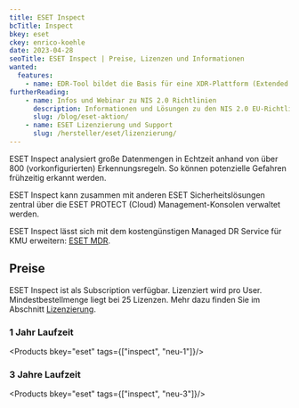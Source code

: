 ```yaml
---
title: ESET Inspect
bcTitle: Inspect
bkey: eset
ckey: enrico-koehle
date: 2023-04-28
seoTitle: ESET Inspect | Preise, Lizenzen und Informationen
wanted:
  features:
    - name: EDR-Tool bildet die Basis für eine XDR-Plattform (Extended Detection and Response)
furtherReading:
    - name: Infos und Webinar zu NIS 2.0 Richtlinien
      description: Informationen und Lösungen zu den NIS 2.0 EU-Richtlinien und Anmeldung zum Webinar mit ESET und Software-Express
      slug: /blog/eset-aktion/
    - name: ESET Lizenzierung und Support
      slug: /hersteller/eset/lizenzierung/
---
```




<Intro>

ESET Inspect analysiert große Datenmengen in Echtzeit anhand von über 800 (vorkonfigurierten) Erkennungsregeln. So können potenzielle Gefahren frühzeitig erkannt werden.

ESET Inspect kann zusammen mit anderen ESET Sicherheitslösungen zentral über die ESET PROTECT (Cloud) Management-Konsolen verwaltet werden.

</Intro>

<TOC />

<Info>

ESET Inspect lässt sich mit dem kostengünstigen Managed DR Service für KMU erweitern: [ESET MDR](/hersteller/eset/managed-detection-and-response/mdr-service/).

</Info>


## Preise

ESET Inspect ist als Subscription verfügbar. Lizenziert wird pro User. Mindestbestellmenge liegt bei 25 Lizenzen. Mehr dazu finden Sie im Abschnitt [Lizenzierung](/hersteller/eset/lizenzierung/).

### 1 Jahr Laufzeit

<Products bkey="eset" tags={["inspect", "neu-1"]}/>

### 3 Jahre Laufzeit

<Products bkey="eset" tags={["inspect", "neu-3"]}/>


<GetInTouch theme="light"/>
